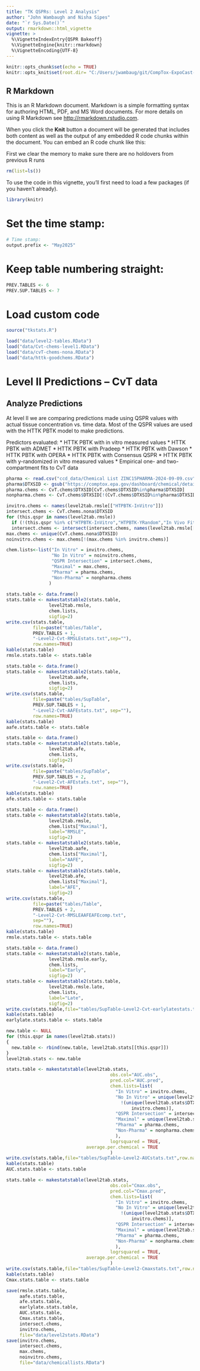 ```yaml
---
title: "TK QSPRs: Level 2 Analysis"
author: "John Wambaugh and Nisha Sipes"
date: "`r Sys.Date()`"
output: rmarkdown::html_vignette
vignette: >
  %\VignetteIndexEntry{QSPR Bakeoff}
  %\VignetteEngine{knitr::rmarkdown}
  %\VignetteEncoding{UTF-8}
---
```


```r
knitr::opts_chunk$set(echo = TRUE)
knitr::opts_knit$set(root.dir= "C:/Users/jwambaug/git/CompTox-ExpoCast-HTTKQSPRs/")
```

## R Markdown

This is an R Markdown document. Markdown is a simple formatting syntax for authoring HTML, PDF, and MS Word documents. For more details on using R Markdown see <http://rmarkdown.rstudio.com>.

When you click the **Knit** button a document will be generated that includes both content as well as the output of any embedded R code chunks within the document. You can embed an R code chunk like this:

First we clear the memory to make sure there are no holdovers from previous R runs
```r
rm(list=ls()) 
```

To use the code in this vignette, you'll first need to load a few packages (if you haven't already).
```r
library(knitr)
```

# Set the time stamp:
```r
# Time stamp:
output.prefix <- "May2025"
```

# Keep table numbering straight:
```r
PREV.TABLES <- 6
PREV.SUP.TABLES <- 7
```

# Load custom code 
```r
source("tkstats.R")
```

```r
load("data/level2-tables.RData")
load("data/Cvt-chems-level1.RData")
load("data/cvT-chems-nona.RData")
load("data/httk-goodchems.RData")
```

# Level II Predictions -- CvT data
## Analyze Predictions

At level II we are comparing predictions made using QSPR values with actual
tissue concentration vs. time data. Most of the QSPR values are used with the
HTTK PBTK model to make predictions. 

Predictors evaluated:
* HTTK PBTK with in vitro measured values
* HTTK PBTK with ADMET
* HTTK PBTK with Pradeep
* HTTK PBTK with Dawson
* HTTK PBTK with OPERA
* HTTK PBTK with Consensus QSPR
* HTTK PBTK with y-randomized in vitro measured values
* Empirical one- and two-compartment fits to CvT data


```r
pharma <- read.csv("ccd_data/Chemical List ZINC15PHARMA-2024-09-09.csv")
pharma$DTXSID <- gsub("https://comptox.epa.gov/dashboard/chemical/details/","",pharma$DTXSID)
pharma.chems <- CvT.chems$DTXSID[CvT.chems$DTXSID%in%pharma$DTXSID]
nonpharma.chems <- CvT.chems$DTXSID[!(CvT.chems$DTXSID%in%pharma$DTXSID)]

invitro.chems <- names(level2tab.rmsle[["HTPBTK-InVitro"]])
intersect.chems <- CvT.chems.nona$DTXSID
for (this.qspr in names(level2tab.rmsle))
  if (!(this.qspr %in% c("HTPBTK-InVitro","HTPBTK-YRandom","In Vivo Fits")))
  intersect.chems <- intersect(intersect.chems, names(level2tab.rmsle[[this.qspr]]))
max.chems <- unique(CvT.chems.nona$DTXSID)
noinvitro.chems <- max.chems[!(max.chems %in% invitro.chems)]

```

```r
chem.lists<-list("In Vitro" = invitro.chems,
                 "No In Vitro" = noinvitro.chems,
                 "QSPR Intersection" = intersect.chems,
                 "Maximal" = max.chems,
                 "Pharma" = pharma.chems,
                 "Non-Pharma" = nonpharma.chems
                )
                                         
stats.table <- data.frame()
stats.table <- makestatstable2(stats.table,
                level2tab.rmsle,
                chem.lists,
                sigfig=2)
write.csv(stats.table, 
          file=paste("tables/Table",
          PREV.TABLES + 1,
          "-Level2-Cvt-RMSLEstats.txt",sep=""),
          row.names=TRUE)
kable(stats.table)
rmsle.stats.table <- stats.table
```

```r
stats.table <- data.frame()
stats.table <- makestatstable2(stats.table,
                level2tab.aafe,
                chem.lists,
                sigfig=2)
write.csv(stats.table, 
          file=paste("tables/SupTable",
          PREV.SUP.TABLES + 1,
          "-Level2-Cvt-AAFEstats.txt", sep=""),
          row.names=TRUE)
kable(stats.table)
aafe.stats.table <- stats.table

```
```r
stats.table <- data.frame()
stats.table <- makestatstable2(stats.table,
                level2tab.afe,
                chem.lists,
                sigfig=2)
write.csv(stats.table,
          file=paste("tables/SupTable",
          PREV.SUP.TABLES + 2,
          "-Level2-Cvt-AFEstats.txt", sep=""),
          row.names=TRUE)
kable(stats.table)
afe.stats.table <- stats.table
```
```r
stats.table <- data.frame()
stats.table <- makestatstable2(stats.table,
                level2tab.rmsle,
                chem.lists["Maximal"],
                label="RMSLE",
                sigfig=2)
stats.table <- makestatstable2(stats.table,
                level2tab.aafe,
                chem.lists["Maximal"],
                label="AAFE",
                sigfig=2)
stats.table <- makestatstable2(stats.table,
                level2tab.afe,
                chem.lists["Maximal"],
                label="AFE",
                sigfig=2)
write.csv(stats.table,
          file=paste("tables/Table",
          PREV.TABLES + 2,
          "-Level2-Cvt-RMSLEAAFEAFEcomp.txt",
          sep=""),
          row.names=TRUE)
kable(stats.table)
rmsle.stats.table <- stats.table
```

```r
stats.table <- data.frame()
stats.table <- makestatstable2(stats.table,
                level2tab.rmsle.early,
                chem.lists,
                label="Early",
                sigfig=2)
stats.table <- makestatstable2(stats.table,
                level2tab.rmsle.late,
                chem.lists,
                label="Late",
                sigfig=2)
write.csv(stats.table,file="tables/SupTable-Level2-Cvt-earlylatestats.txt",row.names=TRUE)
kable(stats.table)
earlylate.stats.table <- stats.table
```
```r
new.table <- NULL
for (this.qspr in names(level2tab.stats))
{
  new.table <- rbind(new.table, level2tab.stats[[this.qspr]])
}
level2tab.stats <- new.table
```

```r
stats.table <- makestatstable(level2tab.stats,
                                       obs.col="AUC.obs",
                                       pred.col="AUC.pred",
                                       chem.lists=list(
                                         "In Vitro" = invitro.chems,
                                         "No In Vitro" = unique(level2tab.stats$DTXSID)[
                                           !(unique(level2tab.stats$DTXSID) %in%
                                               invitro.chems)],
                                         "QSPR Intersection" = intersect.chems,
                                         "Maximal" = unique(level2tab.stats$DTXSID),
                                         "Pharma" = pharma.chems,
                                         "Non-Pharma" = nonpharma.chems
                                         ),
                                       logrsquared = TRUE,
                              average.per.chemical = TRUE
                                       )
write.csv(stats.table,file="tables/SupTable-Level2-AUCstats.txt",row.names=TRUE)
kable(stats.table)
AUC.stats.table <- stats.table
```
```r
stats.table <- makestatstable(level2tab.stats,
                                       obs.col="Cmax.obs",
                                       pred.col="Cmax.pred",
                                       chem.lists=list(
                                         "In Vitro" = invitro.chems,
                                         "No In Vitro" = unique(level2tab.stats$DTXSID)[
                                           !(unique(level2tab.stats$DTXSID) %in%
                                               invitro.chems)],
                                         "QSPR Intersection" = intersect.chems,
                                         "Maximal" = unique(level2tab.stats$DTXSID),
                                         "Pharma" = pharma.chems,
                                         "Non-Pharma" = nonpharma.chems
                                         ),
                                       logrsquared = TRUE,
                              average.per.chemical = TRUE
                                       )
write.csv(stats.table,file="tables/SupTable-Level2-Cmaxstats.txt",row.names=TRUE)
kable(stats.table)
Cmax.stats.table <- stats.table
```


```r
save(rmsle.stats.table,
     aafe.stats.table,
     afe.stats.table,
     earlylate.stats.table,
     AUC.stats.table,
     Cmax.stats.table,
     intersect.chems,
     invitro.chems, 
     file="data/level2stats.RData")
save(invitro.chems,
     intersect.chems,
     max.chems,
     noinvitro.chems,
     file="data/chemicallists.RData")
```
